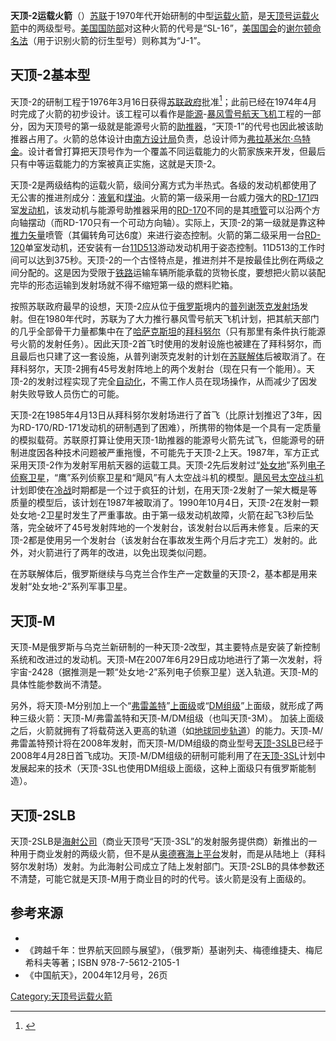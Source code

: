 {{refimprove|time=2016-12-16T02:49:52+00:00}}
{{Infobox rocket
|image = Zenit-2 rocket ready for launch.jpg
|caption = 天頂-2運載火箭(拜科努尔航天发射场，2001年12月10日)
|name = 天頂號運載火箭
|function = 中型[[運載火箭|運載火箭]]
|manufacturer = [[南方設計局|南方設計局]]、[[南方機器製造廠|南方機器製造廠]]
|country-origin = '''天頂號-2:''' {{USSR}}{{RUS}}<ref>{{cite web|url=http://www.cybersecurity.ru/space/133362.html|title=Sea Launch провела запуск нового спутника Atlantic Bird 7|author=|date=|work=|publisher=|accessdate=|archive-url=https://web.archive.org/web/20140715005839/http://www.cybersecurity.ru/space/133362.html|archive-date=2014-07-15|dead-url=yes}} {{ru icon}}</ref>
|height = 57-59.6 公尺
|alt-height = 187-195 [[呎|呎]]
|diameter = 3.9公尺
|alt-diameter = 12.7 呎
|mass = 444,900 -462,200 公斤
|alt-mass = 1,011,700 - 1,038,000 磅
|stages = 2 或 3
|LEO-payload = 天頂號2 - 13,740 公斤
|alt-LEO =30,290磅
|payload-location = [[太陽同步軌道|SSO]]
|payload = 天頂號2 - 5,000 公斤
|alt-payload =11,000 磅
|payload2-location = [[地球同步軌道|GTO]]
|payload2 =  
|alt-payload2 =
|status = 現役
|sites = [[拜科努尔航天发射场|拜科努尔航天发射场]]LC-45
|launches = 37
|success = 31
|fail = 6
|partial = 
|first=1985年4月13日
|last=<!--Not retired yet-->
|stagedata =
  {{Infobox Rocket/Stage
  |type       =  Stage
  |stageno    =  -{zh-hans:第一级;zh-tw:第一節}-
  |engines    =  1 RD-171
  |thrust     =  8180千牛頓
  |SI         =  337 秒
  |burntime   =  150 秒
  |fuel       =  [[煤油|煤油]]/[[液態氧|液態氧]]
  }} {{Infobox Rocket/Stage
  |type       =  Stage
  |stageno    =  -{zh-hans:第二级;zh-tw:第二節}-
  |engines    =  1 RD-120<br/>1 RD-8
  |thrust     =  912千牛頓<br/>79.5千牛頓
  |SI         =  349 秒
  |burntime   =  315 秒
  |fuel       =  [[煤油|煤油]]/[[液態氧|液態氧]]
  }} {{Infobox Rocket/Stage
  |name       =  Block DM-SL
  |diff       =  Zenit-3SL/3SLB
  |type       =  Stage
  |stageno    =  -{zh-hans:第三级;zh-tw:第三節}-
  |engines    =  1 RD-58M
  |thrust     =  84.9千牛頓
  |SI         =  352 秒
  |burntime   =  650 秒
  |fuel       =  [[煤油|煤油]]/[[液態氧|液態氧]]
  }}
}}

'''天顶-2运载火箭'''（{{lang-ru|Зени́т-2}}）[[苏联|苏联]]于1970年代开始研制的中型[[运载火箭|运载火箭]]，是[[天顶号运载火箭|天顶号运载火箭]]中的两级型号。[[美国国防部|美国国防部]]对这种火箭的代号是“SL-16”，[[美国国会|美国国会]]的[[谢尔顿命名法|谢尔顿命名法]]（用于识别火箭的衍生型号）则称其为“J-1”。
==天顶-2基本型==
天顶-2的研制工程于1976年3月16日获得[[苏联政府|苏联政府]]批准<ref>{{cite web|author=Mark Wade|title=Zenit-2|url=http://www.astronautix.com/lvs/zenit2.htm|archive-date=2008-05-12|website=Encyclopedia Astronautica|archive-url=https://web.archive.org/web/20080512021721/http://www.astronautix.com/lvs/zenit2.htm}} </ref>；此前已经在1974年4月时完成了火箭的初步设计。该工程可以看作是[[能源号火箭|能源]]-[[暴风雪号航天飞机|暴风雪号]][[航天飞机|航天飞机]]工程的一部分，因为天顶号的第一级就是能源号火箭的[[助推器|助推器]]，“天顶-1”的代号也因此被该助推器占用了。火箭的总体设计由[[南方设计局|南方设计局]]负责，总设计师为[[弗拉基米尔·乌特金|弗拉基米尔·乌特金]]。设计者曾打算把天顶号作为一个覆盖不同运载能力的火箭家族来开发，但最后只有中等运载能力的方案被真正实施，这就是天顶-2。

天顶-2是两级结构的运载火箭，级间分离方式为半热式。各级的发动机都使用了无公害的推进剂成分：[[液氧|液氧]]和[[煤油|煤油]]。火箭的第一级采用一台威力强大的[[RD-171|RD-171]]四室[[液体火箭发动机|发动机]]，该发动机与能源号助推器采用的[[RD-170|RD-170]]不同的是其[[喷管|喷管]]可以沿两个方向轴摆动（而RD-170只有一个可动方向轴）。实际上，天顶-2的第一级就是靠这种[[推力矢量|推力矢量]]喷管（其偏转角可达6度）来进行姿态控制。火箭的第二级采用一台[[RD-120|RD-120]]单室发动机，还安装有一台[[11D513|11D513]]游动发动机用于姿态控制。11D513的工作时间可以达到375秒。天顶-2的一个古怪特点是，推进剂并不是按最佳比例在两级之间分配的。这是因为受限于[[铁路|铁路]]运输车辆所能承载的货物长度，要想把火箭以装配完毕的形态运输到发射场就不得不缩短第一级的燃料贮箱。

按照苏联政府最早的设想，天顶-2应从位于[[俄罗斯|俄罗斯]]境内的[[普列谢茨克发射场|普列谢茨克发射场]]发射。但在1980年代时，苏联为了大力推行暴风雪号航天飞机计划，把其航天部门的几乎全部骨干力量都集中在了[[哈萨克斯坦|哈萨克斯坦]]的[[拜科努尔发射场|拜科努尔]]（只有那里有条件执行能源号火箭的发射任务）。因此天顶-2首飞时使用的发射设施也被建在了拜科努尔，而且最后也只建了这一套设施，从普列谢茨克发射的计划在[[苏联解体|苏联解体]]后被取消了。在拜科努尔，天顶-2拥有45号发射阵地上的两个发射台（现在只有一个能用）。天顶-2的发射过程实现了完全[[自动化|自动化]]，不需工作人员在现场操作，从而减少了因发射失败导致人员伤亡的可能。

天顶-2在1985年4月13日从拜科努尔发射场进行了首飞（比原计划推迟了3年，因为RD-170/RD-171发动机的研制遇到了困难），所携带的物体是一个具有一定质量的模拟载荷。苏联原打算让使用天顶-1助推器的能源号火箭先试飞，但能源号的研制进度因各种技术问题被严重拖慢，不可能先于天顶-2上天。1987年，军方正式采用天顶-2作为发射军用航天器的运载工具。天顶-2先后发射过“[[处女地号卫星|处女地]]”系列[[电子侦察卫星|电子侦察卫星]]，“鹰”系列侦察卫星和“飓风”有人太空战斗机的模型。[[飓风号太空战斗机|飓风号太空战斗机]]计划即使在[[冷战|冷战]]时期都是一个过于疯狂的计划，在用天顶-2发射了一架大概是等质量的模型后，该计划在1987年被取消了。1990年10月4日，天顶-2在发射一颗处女地-2卫星时发生了严重事故。由于第一级发动机故障，火箭在起飞3秒后坠落，完全破坏了45号发射阵地的一个发射台，该发射台以后再未修复。后来的天顶-2都是使用另一个发射台（该发射台在事故发生两个月后才完工）发射的。此外，对火箭进行了两年的改进，以免出现类似问题。

在苏联解体后，俄罗斯继续与乌克兰合作生产一定数量的天顶-2，基本都是用来发射“处女地-2”系列军事卫星。

==天顶-M==
天顶-M是俄罗斯与乌克兰新研制的一种天顶-2改型，其主要特点是安装了新控制系统和改进过的发动机。天顶-M在2007年6月29日成功地进行了第一次发射，将宇宙-2428（据推测是一颗“处女地-2”系列电子侦察卫星）送入轨道。天顶-M的具体性能参数尚不清楚。

另外，将天顶-M分别加上一个“[[弗雷盖特上面级|弗雷盖特]]”[[上面级|上面级]]或“[[DM组级|DM组级]]”上面级，就形成了两种三级火箭：天顶-M/弗雷盖特和天顶-M/DM组级（也叫天顶-3M）。 加装上面级之后，火箭就拥有了将载荷送入更高的轨道（如[[地球同步轨道|地球同步轨道]]）的能力。天顶-M/弗雷盖特预计将在2008年发射，而天顶-M/DM组级的商业型号[[天顶-3SLB|天顶-3SLB]]已经于2008年4月28日首飞成功。天顶-M/DM组级的研制可能利用了在[[天顶-3SL|天顶-3SL]]计划中发展起来的技术（天顶-3SL也使用DM组级上面级，这种上面级只有俄罗斯能制造）。

==天顶-2SLB==
天顶-2SLB是[[海射公司|海射公司]]（商业天顶号“天顶-3SL”的发射服务提供商）新推出的一种用于商业发射的两级火箭，但不是从[[奥德赛海上平台|奥德赛海上平台]]发射，而是从陆地上（拜科努尔发射场）发射。为此海射公司成立了陆上发射部门。天顶-2SLB的具体参数还不清楚，可能它就是天顶-M用于商业目的时的代号。该火箭是没有上面级的。

==参考来源==
{{Reflist}}
*
*《跨越千年：世界航天回顾与展望》，（俄罗斯）基谢列夫、梅德维捷夫、梅尼希科夫等著；ISBN 978-7-5612-2105-1 
*《中国航天》，2004年12月号，26页
{{Russian launch vehicles}}
{{ELVs}}
[[Category:天顶号运载火箭|Category:天顶号运载火箭]]